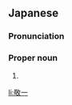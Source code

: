 ==Japanese==
{{ja-kanjitab|けい|いち}}

===Pronunciation===
{{ja-pron|けいいち}}

===Proper noun===
{{ja-pos|けい.いち|proper}}

# {{given name|male|lang=ja|sort=けいいち}}

[[li:敬一]]